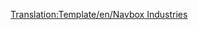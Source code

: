 <noinclude>[[Translation:Template/en/Navbox Industries]]</noinclude>{{en/Navbox|navbar = off
|state = off

|name = Navbox Industries/Pl
|title = [[Main/en/Industries]]

|group1 = [[Main/en/Climates#Temperate]]
|list1 = {{nowrap begin}} [[Main/en/Bank]]{{en/·w}} [[Main/en/Coal Mine]]{{en/·w}} [[Main/en/Factory]]{{en/·w}} [[Main/en/Farm]]{{en/·w}} [[Main/en/Forest]]{{en/·w}} [[Main/en/Iron Ore Mine]]{{en/·w}} [[Main/en/Oil Refinery]]{{en/·w}} [[Main/en/Oil Rig]]{{en/·w}} [[Main/en/Oil Wells]]{{en/·w}} [[Main/en/Power Station]]{{en/·w}} [[Main/en/Sawmill]]{{en/·w}} [[Main/en/Steel Mill]]{{nowrap end}}

|group2 = [[Main/en/Climates#Sub-arctic]]
|list2 = {{nowrap begin}} [[Main/en/Bank]]{{en/·w}} [[Main/en/Coal Mine]]{{en/·w}} [[Main/en/Farm]]{{en/·w}} [[Main/en/Food Processing Plant]]{{en/·w}} [[Main/en/Forest]]{{en/·w}} [[Main/en/Gold Mine]]{{en/·w}} [[Main/en/Oil Refinery]]{{en/·w}} [[Main/en/Oil Wells]]{{en/·w}} [[Main/en/Paper Mill]]{{en/·w}} [[Main/en/Power Station]]{{en/·w}} [[Main/en/Printing Works]]{{nowrap end}}

|group3 = [[Main/en/Climates#Sub-tropical]]
|list3 = {{nowrap begin}} [[Main/en/Bank]]{{en/·w}} [[Main/en/Copper Ore Mine]]{{en/·w}} [[Main/en/Diamond Mine]]{{en/·w}} [[Main/en/Factory]]{{en/·w}} [[Main/en/Farm]]{{en/·w}} [[Main/en/Food Processing Plant]]{{en/·w}} [[Main/en/Fruit Plantation]]{{en/·w}} [[Main/en/Lumber Mill]]{{en/·w}} [[Main/en/Oil Refinery]]{{en/·w}} [[Main/en/Oil Wells]]{{en/·w}} [[Main/en/Rubber Plantation]]{{en/·w}} [[Main/en/Water Supply]]{{en/·w}} [[Main/en/Water Tower]]{{nowrap end}}

|group4 = [[Main/en/Climates#Toyland]]
|list4 = {{nowrap begin}}[[Main/en/Battery Farm]]{{en/·w}} [[Main/en/Bubble Generator]]{{en/·w}} [[Main/en/Candyfloss Forest]]{{en/·w}} [[Main/en/Cola Wells]]{{en/·w}} [[Main/en/Fizzy Drink Factory]]{{en/·w}} [[Main/en/Plastic Fountains]]{{en/·w}} [[Main/en/Sugar Mine]]{{en/·w}} [[Main/en/Sweet Factory]]{{en/·w}} [[Main/en/Toffee Quarry]]{{en/·w}} [[Main/en/Toy Factory]]{{en/·w}} [[Main/en/Toy Shop]]{{nowrap end}}

}}